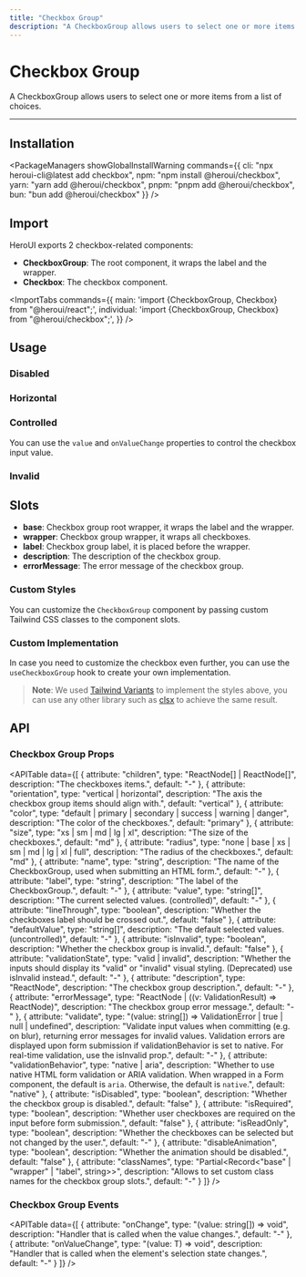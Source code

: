 ```yaml
---
title: "Checkbox Group"
description: "A CheckboxGroup allows users to select one or more items from a list of choices."
---
```



# Checkbox Group

A CheckboxGroup allows users to select one or more items from a list of choices.

<ComponentLinks component="checkbox" storybook="checkboxgroup" reactAriaHook="useCheckboxGroup" />

---

<CarbonAd/>

## Installation

<PackageManagers
  showGlobalInstallWarning
  commands={{
    cli: "npx heroui-cli@latest add checkbox",
    npm: "npm install @heroui/checkbox",
    yarn: "yarn add @heroui/checkbox",
    pnpm: "pnpm add @heroui/checkbox",
    bun: "bun add @heroui/checkbox"
  }}
/>


## Import

HeroUI exports 2 checkbox-related components:

- **CheckboxGroup**: The root component, it wraps the label and the wrapper.
- **Checkbox**: The checkbox component.

<ImportTabs
  commands={{
    main: 'import {CheckboxGroup, Checkbox} from "@heroui/react";',
    individual: 'import {CheckboxGroup, Checkbox} from "@heroui/checkbox";',
  }}
/>

## Usage

<CodeDemo title="Usage" files={checkboxGroupContent.usage} />

### Disabled

<CodeDemo title="Disabled" files={checkboxGroupContent.disabled} />

### Horizontal

<CodeDemo title="Horizontal" files={checkboxGroupContent.horizontal} />

### Controlled

You can use the `value` and `onValueChange` properties to control the checkbox input value.

<CodeDemo title="Controlled" files={checkboxGroupContent.controlled} />

### Invalid

<CodeDemo title="Invalid" files={checkboxGroupContent.invalid} />

## Slots

- **base**: Checkbox group root wrapper, it wraps the label and the wrapper.
- **wrapper**: Checkbox group wrapper, it wraps all checkboxes.
- **label**: Checkbox group label, it is placed before the wrapper.
- **description**: The description of the checkbox group.
- **errorMessage**: The error message of the checkbox group.

### Custom Styles

You can customize the `CheckboxGroup` component by passing custom Tailwind CSS classes to the component slots.

<CodeDemo title="Custom Styles" files={checkboxGroupContent.customStyles} />

### Custom Implementation

In case you need to customize the checkbox even further, you can use the `useCheckboxGroup` hook to create your own implementation.

<CodeDemo title="Custom Implementation" files={checkboxGroupContent.customImplementation} />

> **Note**: We used [Tailwind Variants](https://www.tailwind-variants.org/) to implement the styles above, you can use any other library such as [clsx](https://www.npmjs.com/package/clsx) to achieve the same result.

<Spacer y={4} />

## API

### Checkbox Group Props

<APITable
  data={[
    {
      attribute: "children",
      type: "ReactNode[] | ReactNode[]",
      description: "The checkboxes items.",
      default: "-"
    },
    {
      attribute: "orientation",
      type: "vertical | horizontal",
      description: "The axis the checkbox group items should align with.",
      default: "vertical"
    },
    {
      attribute: "color",
      type: "default | primary | secondary | success | warning | danger",
      description: "The color of the checkboxes.",
      default: "primary"
    },
    {
      attribute: "size",
      type: "xs | sm | md | lg | xl",
      description: "The size of the checkboxes.",
      default: "md"
    },
    {
      attribute: "radius",
      type: "none | base | xs | sm | md | lg | xl | full",
      description: "The radius of the checkboxes.",
      default: "md"
    },
    {
      attribute: "name",
      type: "string",
      description: "The name of the CheckboxGroup, used when submitting an HTML form.",
      default: "-"
    },
    {
      attribute: "label",
      type: "string",
      description: "The label of the CheckboxGroup.",
      default: "-"
    },
    {
      attribute: "value",
      type: "string[]",
      description: "The current selected values. (controlled)",
      default: "-"
    },
    {
      attribute: "lineThrough",
      type: "boolean",
      description: "Whether the checkboxes label should be crossed out.",
      default: "false"
    },
    {
      attribute: "defaultValue",
      type: "string[]",
      description: "The default selected values. (uncontrolled)",
      default: "-"
    },
    {
      attribute: "isInvalid",
      type: "boolean",
      description: "Whether the checkbox group is invalid.",
      default: "false"
    },
    {
      attribute: "validationState",
      type: "valid | invalid",
      description: "Whether the inputs should display its \"valid\" or \"invalid\" visual styling. (Deprecated) use isInvalid instead.",
      default: "-"
    },
    {
      attribute: "description",
      type: "ReactNode",
      description: "The checkbox group description.",
      default: "-"
    },
    {
      attribute: "errorMessage",
      type: "ReactNode | ((v: ValidationResult) => ReactNode)",
      description: "The checkbox group error message.",
      default: "-"
    },
    {
      attribute: "validate",
      type: "(value: string[]) => ValidationError | true | null | undefined",
      description: "Validate input values when committing (e.g. on blur), returning error messages for invalid values. Validation errors are displayed upon form submission if validationBehavior is set to native. For real-time validation, use the isInvalid prop.",
      default: "-"
    },
    {
      attribute: "validationBehavior",
      type: "native | aria",
      description: "Whether to use native HTML form validation or ARIA validation. When wrapped in a Form component, the default is `aria`. Otherwise, the default is `native`.",
      default: "native"
    },
    {
      attribute: "isDisabled",
      type: "boolean",
      description: "Whether the checkbox group is disabled.",
      default: "false"
    },
    {
      attribute: "isRequired",
      type: "boolean",
      description: "Whether user checkboxes are required on the input before form submission.",
      default: "false"
    },
    {
      attribute: "isReadOnly",
      type: "boolean",
      description: "Whether the checkboxes can be selected but not changed by the user.",
      default: "-"
    },
    {
      attribute: "disableAnimation",
      type: "boolean",
      description: "Whether the animation should be disabled.",
      default: "false"
    },
    {
      attribute: "classNames",
      type: "Partial<Record<\"base\" | \"wrapper\" | \"label\", string>>",
      description: "Allows to set custom class names for the checkbox group slots.",
      default: "-"
    }
  ]}
/>

### Checkbox Group Events

<APITable
  data={[
    {
      attribute: "onChange",
      type: "(value: string[]) => void",
      description: "Handler that is called when the value changes.",
      default: "-"
    },
    {
      attribute: "onValueChange",
      type: "(value: T) => void",
      description: "Handler that is called when the element's selection state changes.",
      default: "-"
    }
  ]}
/>
